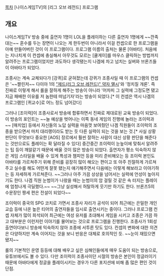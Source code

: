 [[목차]]
[나이스게임TV]의 [리그 오브 레전드] 프로그램

== 개요 ==
나이스게임TV 방송 중에 출연자 1명이 LOL을 플레이하는 다른 출연자 1명에게 ~~깐족대는~~ 훈수를 두는 장면이 나오는 게 한두번이 아니라서 이걸 컨셉으로 한 프로그램을 아예 만들어버린 것이 이 프로그램이다. 프로그램 이름의 출처는 물론 [아바타]. 처음에는 지나치게 이 컨셉에 충실해서 아무것도 모르는 [쿨게이]를 마우스 클릭하는 방법까지 알려주는 프로그램이었지만 과도하다 생각됐는지 나겜에 차고 넘치는 실버와 브론즈들이 아바타가 되었다.

조종사는 계속 교체되다가 [강퀴]로 굳혀졌는데 강퀴가 조종사일 때 이 프로그램의 컨셉은 '~~짤린저~~ 다이아 1의 [["제드(리그 오브 레전드)" 약자 멸시]]'와 '정치질 개론'. 즉 진짜로 이렇게 해서 롤을 잘하게 해주는 방송이 아니라 '어차피 그 실력에 그정도면 됐고 지금 패배한 이유를 저 놈한테 떠넘기자'라는 방송이 되었다.[* 이 컨셉은 역시 나겜의 프로그램인 [퀴교수]로 어느 정도 넘어갔다]

그러나 [조이럭]이 조종사로서 방송에 합류하면서 진짜로 제대로된 교육 방송이 되었다. 이 방송의 포인트는 ~~늘 예상을 벗어나는 이쪽 동네 게임의 진행에 놀라는 조이럭과~~ [매치업] 등에서 자신들의 노답 실력을 마음껏 보여줬던 나겜 직원들이 조이럭의 조종을 받으면서 마치 대리랭이라도 받는 듯 다른 실력이 되는 것을 보는 것.[* 사실 상황 판단이 무엇보다 중요한 [AOS] 장르에서 훨씬 잘하는 사람이 대신 상황 판단을 해준다는 것만으로도 플레이는 확 달라질 수 있다] 중간중간 조이럭이 눈높이에 맞춰서 알려주는 팁 등이 깨알같기 때문에 배울 것이 많은 방송이 되었다. 출연자가 평소 익숙하지 않은 게임 스타일을 배울 수 있게 특성과 챔피언 등을 미리 준비해오는 등 조이럭 본인도 아바타를 가르쳐주기 위해 준비를 굉장히 많이 해오는 편이고 또 아주 친절하게 가르쳐주고 실수를 해도 어떤게 잘못 됐는지 얘기해주면서 다음에는 이렇게 해보라고 이야기하는 등 자세하게 가르쳐준다. ~~그러나 아주 가끔 상상을 넘어서는 실력에 언성이 높아지기도 한다. 나겜 직원 눈범이가 나왔을 때는 눈범이의 암 걸릴 것 같은 속 터지는 플레이에 엄청나게 극딜했다.~~ ~~그냥 실성해서 허탈하게 웃기만 하기도 한다. 브론즈5의 수문장인 짱세 편은 전설이 되었다~~

조이럭이 중국의 SPG 코치로 가면서 조종사 자리가 공석이 되어 최근에는 은밀한 개인교습 등에 나온 높은 티어의 출연자들을 임시로 출연시키는 중이다. 그러나 프로그램 컨셉 자체가 많이 희석되어 최근에는 여성 유저를 초대해서 게임을 시키고 조종은 가끔 하고 대부분은 이런저런 이야기를 물어보는 것으로 프로그램을 진행한다. 조종사가 1회성 출연이다보니 방송에 익숙하지 않아 조종에 서투른 탓도 있다. 컨셉의 변화에 대한 의견은 다양하지만 계속 이어지는 것을 보니 반응은 대체로 호의적인 듯. ~~눈이 재밌으면 됐지~~

롤의 기본적인 운영 등등에 대해 배우고 싶은 심해인들에게 매우 도움이 되는 방송으로, 유튜브에서도 볼 수 있다. 다만 조이럭이 조종사이던 시절의 방송은 본인이 정글러이기 때문에 아바타에게 정글을 플레이시키는 경우가 다른 포지션에 비해 좀 많은 편인 것이 단점.

 
